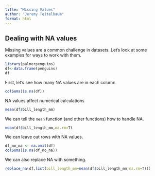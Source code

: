 ```yaml
---
title: "Missing Values"
author: "Jeremy Teitelbaum"
format: html
---
```


## Dealing with NA values

Missing values are a common challenge in datasets.  Let's look at some
examples for ways to work with them.

```r
library(palmerpenguins)
df<-data.frame(penguins)
df
```

First, let's see how many NA values are in each column.

```r
colSums(is.na(df))
```

NA values affect numerical calculations

```r
mean(df$bill_length_mm)
```

We can tell the `mean` function (and other functions) how to handle NA.

```r
mean(df$bill_length_mm,na.rm=T)
```

We can leave out rows with NA values.

```r
df_no_na <- na.omit(df)
colSums(is.na(df_no_na))
```
We can also replace NA with something.

```r
replace_na(df,list(bill_length_mm=mean(df$bill_length_mm,na.rm=T)))
```